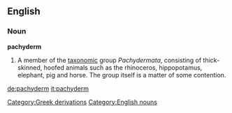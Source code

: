 ==English==
===Noun===
'''pachyderm'''
# A member of the [[taxonomy|taxonomic]] group ''Pachydermata'', consisting of thick-skinned, hoofed animals such as the rhinoceros, hippopotamus, elephant, pig and horse.  The group itself is a matter of some contention.

[[Category:Greek derivations]]
[[Category:English nouns]]

[[de:pachyderm]]
[[it:pachyderm]]